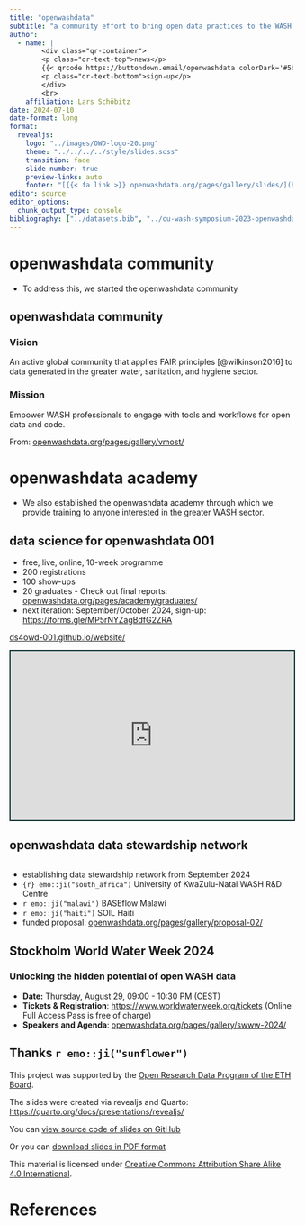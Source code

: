 ```yaml
---
title: "openwashdata"
subtitle: "a community effort to bring open data practices to the WASH sector"
author: 
  - name: | 
        <div class="qr-container">
        <p class="qr-text-top">news</p>
        {{< qrcode https://buttondown.email/openwashdata colorDark='#5b195b' >}}
        <p class="qr-text-bottom">sign-up</p>
        </div>
        <br>
    affiliation: Lars Schöbitz
date: 2024-07-10
date-format: long
format: 
  revealjs:
    logo: "../images/OWD-logo-20.png"
    theme: "../../../../style/slides.scss"
    transition: fade
    slide-number: true
    preview-links: auto
    footer: "[{{< fa link >}} openwashdata.org/pages/gallery/slides/](https://openwashdata.org/pages/gallery/slides/)"
editor: source
editor_options: 
  chunk_output_type: console
bibliography: ["../datasets.bib", "../cu-wash-symposium-2023-openwashdata/references.bib"]
---
```



# openwashdata community {background-color="#5b195b"} 



::: {.notes}
- To address this, we started the openwashdata community
:::

## openwashdata community

### [Vision]{.highlight-yellow}

An active global community that applies FAIR principles [@wilkinson2016] to data generated in the greater water, sanitation, and hygiene sector.

### [Mission]{.highlight-yellow}

Empower WASH professionals to engage with tools and workflows for open data and code.

::: footer

From: [openwashdata.org/pages/gallery/vmost/](https://openwashdata.org/pages/gallery/vmost/)

::: 

# openwashdata academy {background-color="#5b195b"}

::: {.notes}
- We also established the openwashdata academy through which we provide training to anyone interested in the greater WASH sector.
:::


## data science for openwashdata 001 {.smaller}

- free, live, online, 10-week programme
- 200 registrations
- 100 show-ups
- 20 graduates - [Check out final reports]{.highlight-yellow}: [openwashdata.org/pages/academy/graduates/](https://openwashdata.org/pages/academy/graduates/)
- next iteration: September/October 2024, sign-up: <https://forms.gle/MP5rNYZagBdfG2ZRA>

::: learn-more
[ds4owd-001.github.io/website/](https://ds4owd-001.github.io/website/)

```{=html}
<iframe src="https://ds4owd-001.github.io/website/" width="100%" height="300" style="border:2px solid #123233;" title="Website of data science for openwashdata coursew"></iframe>
```
:::

## openwashdata data stewardship network 

```r
```


- establishing data stewardship network from September 2024 
- `{r} emo::ji("south_africa")` University of KwaZulu-Natal WASH R&D Centre
- `r emo::ji("malawi")` BASEflow Malawi
- `r emo::ji("haiti")` SOIL Haiti
- funded proposal: [openwashdata.org/pages/gallery/proposal-02/](https://openwashdata.org/pages/gallery/proposal-02/)

## Stockholm World Water Week 2024

### Unlocking the hidden potential of open WASH data

-   **Date:** Thursday, August 29, 09:00 - 10:30 PM (CEST)
-   **Tickets & Registration**: <https://www.worldwaterweek.org/tickets> ([Online Full Access Pass is free of charge]{.highlight-yellow})
-   **Speakers and Agenda**: [openwashdata.org/pages/gallery/swww-2024/](https://openwashdata.org/pages/gallery/swww-2024/)


## Thanks `r emo::ji("sunflower")` {.center-align} 

This project was supported by the  [Open Research Data Program of the ETH Board](https://ethrat.ch/en/eth-domain/open-research-data/).

The slides were created via revealjs and Quarto: [https://quarto.org/docs/presentations/revealjs/](https://quarto.org/docs/presentations/revealjs/)

You can [view source code of slides on GitHub](https://github.com/openwashdata/website/blob/main/pages/gallery/slides/washweb-webinar-02/index.qmd)

Or you can [download slides in PDF format](https://github.com/openwashdata/website/raw/main/pages/gallery/slides/washweb-webinar-02/washweb-webinar-02-openwashdata.pdf)

This material is licensed under [Creative Commons Attribution Share Alike 4.0 International](https://creativecommons.org/licenses/by-sa/4.0/).


# References